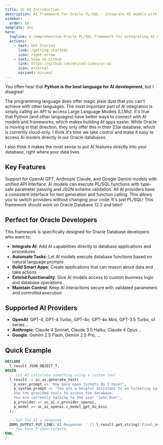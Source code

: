 ```yaml
---
title: UC AI Introduction
description: AI framework for Oracle PL/SQL - Integrate AI models with function calling capabilities
sidebar:
  order: 10
template: doc
hero:
  tagline: A comprehensive Oracle PL/SQL framework for integrating AI models (OpenAI GPT, Anthropic Claude, Google Gemini) with function calling capabilities directly in your database.
  actions:
    - text: Get Started
      link: /getting-started/
      icon: right-arrow
    - text: View on GitHub
      link: https://github.com/United-Codes/uc-ai
      icon: external
      variant: minimal
---
```


You often hear that **Python is the best language for AI development**, but I disagree!

The programming language does offer magic pixie dust that you can't achieve with other languages. The most important part of AI integration is simply calling an API to access Large Language Models (LLMs). It's true that Python (and other languages) have better ways to connect with AI models and frameworks, which makes building AI apps easier. While Oracle is moving in that direction, they only offer this in their 23ai database, which is currently cloud-only. I think it's time we take control and make it easy to access AI models directly in our Oracle databases.

I also think it makes the most sense to put AI features directly into your database, right where your data lives.

## Key Features


<CardGrid>
  <Card title="Multi-Provider Support" icon="rocket">
    Support for OpenAI GPT, Anthropic Claude, and Google Gemini models with
    unified API interface.
  </Card>
  <Card title="Function Calling" icon="puzzle">
    AI models can execute PL/SQL functions with type-safe parameter passing and
    JSON schema validation.
  </Card>
  <Card title="Unified API" icon="seti:json">
    All AI providers have a consistent interface for text generation and
    function calling. This allows you to switch providers without changing your
    code.
  </Card>
  <Card title="Runs on older DBs" icon="seti:db">
    It's just PL/SQL! This framework should work on Oracle Database 12.2 and
    later!
  </Card>
</CardGrid>

## Perfect for Oracle Developers

This framework is specifically designed for Oracle Database developers who want to:

- **Integrate AI**: Add AI capabilities directly to database applications and procedures
- **Automate Tasks**: Let AI models execute database functions based on natural language prompts
- **Build Smart Apps**: Create applications that can reason about data and take actions
- **Extend Functionality**: Give AI models access to custom business logic and database operations
- **Maintain Control**: Keep AI interactions secure with validated parameters and controlled execution

## Supported AI Providers

- **OpenAI**: GPT-4, GPT-4 Turbo, GPT-4o, GPT-4o Mini, GPT-3.5 Turbo, o1 series...
- **Anthropic**: Claude 4 Sonnet, Claude 3.5 Haiku, Claude 4 Opus...
- **Google**: Gemini 2.5 Flash, Gemini 2.5 Pro, ...

## Quick Example

```sql
DECLARE
  l_result JSON_OBJECT_T;
BEGIN
  -- Let AI calculate something using a custom tool
  l_result := uc_ai.generate_text(
    p_user_prompt => 'How many open tickets do I have?',
    p_system_prompt => 'You are a helpful assistant to an ticketing system.
    Use the provided tools to access the database.
    You are currently talking to the user "John Doe"',
    p_provider => uc_ai.c_provider_openai,
    p_model => uc_ai_openai.c_model_gpt_4o_mini
  );

  -- Get the AI's response
  DBMS_OUTPUT.PUT_LINE('AI Response: ' || l_result.get_string('final_message'));
  -- You have 5 open tickets.
END;
/
```
